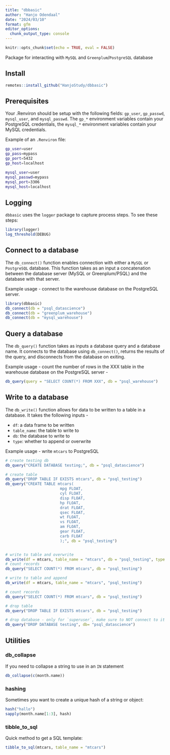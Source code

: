 ```yaml
---
title: "dbbasic"
author: "Hanjo Odendaal"
date: "2024/03/10"
format: gfm
editor_options: 
  chunk_output_type: console
---
```


```r
knitr::opts_chunk$set(echo = TRUE, eval = FALSE)
```

Package for interacting with `MySQL` and `Greenplum`/`PostgreSQL` database

## Install

```r
remotes::install_github("HanjoStudy/dbbasic")
```

## Prerequisites

Your .Renviron should be setup with the following fields: `gp_user`, `gp_passwd`, `mysql_user`, and `mysql_passwd`. The `gp_*` environment variables contain your PostgreSQL credentials, the `mysql_*` environment variables contain your MySQL credentials.

Example of an `.Renviron` file:

```bash
gp_user=user
gp_pass=mypass
gp_port=5432
gp_host=localhost

mysql_user=user
mysql_passwd=mypass
mysql_port=3306
mysql_host=localhost
```

## Logging

`dbbasic` uses the `logger` package to capture process steps. To see these steps:

```r
library(logger)
log_threshold(DEBUG)
```

## Connect to a database

The `db_connect()` function enables connection with either a `MySQL` or `PostgreSQL` database. This function takes as an input a concatenation between the database server (MySQL or Greenplum/PSQL) and the database with that server.

Example usage - connect to the warehouse database on the PostgreSQL server.

```r
library(dbbasic)
db_connect(db = "psql_datascience")
db_connect(db = "greenplum_warehouse")
db_connect(db = "mysql_warehouse")
```

## Query a database

The `db_query()` function takes as inputs a database query and a database name. It connects to the database using `db_connect()`, returns the results of the query, and disconnects from the database on exiting.

Example usage - count the number of rows in the XXX table in the warehouse database on the PostgreSQL server - 

```r
db_query(query = "SELECT COUNT(*) FROM XXX", db = "psql_warehouse")
```

## Write to a database

The `db_write()` function allows for data to be written to a table in a database. It takes the following inputs -

- `df`: a data frame to be written
- `table_name`: the table to write to
- `db`: the database to write to
- `type`: whether to append or overwrite

Example usage - write `mtcars` to PostgreSQL

```r
# create testing db
db_query("CREATE DATABASE testing;", db = "psql_datascience")

# create table
db_query("DROP TABLE IF EXISTS mtcars", db = "psql_testing")
db_query("CREATE TABLE mtcars(
                        mpg FLOAT,
                        cyl FLOAT,
                        disp FLOAT,
                        hp FLOAT,
                        drat FLOAT,
                        qsec FLOAT,
                        wt FLOAT,
                        vs FLOAT,
                        am FLOAT,
                        gear FLOAT,
                        carb FLOAT
                        );", db = "psql_testing")


# write to table and overwrite
db_write(df = mtcars, table_name = "mtcars", db = "psql_testing", type = "overwrite")
# count records
db_query("SELECT COUNT(*) FROM mtcars", db = "psql_testing")

# write to table and append
db_write(df = mtcars, table_name = "mtcars", "psql_testing")

# count records
db_query("SELECT COUNT(*) FROM mtcars", db = "psql_testing")

# drop table
db_query("DROP TABLE IF EXISTS mtcars", db = "psql_testing")

# drop database - only for `superuser`, make sure to NOT connect to it before dropping
db_query("DROP DATABASE testing", db= "psql_datascience")
```

## Utilities

### db_collapse

If you need to collapse a string to use in an `IN` statement 

```r
db_collapse(c(month.name))
```

### hashing

Sometimes you want to create a unique hash of a string or object:

```r
hash("hallo")
sapply(month.name[1:3], hash)
```

### tibble_to_sql

Quick method to get a SQL template:

```r
tibble_to_sql(mtcars, table_name = "mtcars")
```

